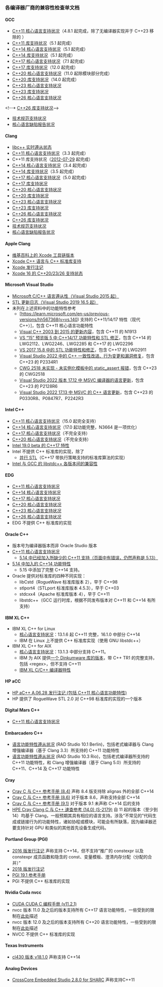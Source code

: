 ===各编译器厂商的兼容性检查单文档===

====GCC {{small|(更新于 2025-01)}}====
* [https://gcc.gnu.org/projects/cxx-status.html#cxx11 C++11 核心语言支持状况]（4.8.1 起完成，除了无编译器实现并于 C++23 移除的 {{stddoc|n2670}}）
* [https://gcc.gnu.org/onlinedocs/libstdc++/manual/status.html#status.iso.2011 C++11 库支持状况]（5.1 起完成）
* [https://gcc.gnu.org/projects/cxx-status.html#cxx14 C++14 核心语言支持状况]（5.1 起完成）
* [https://gcc.gnu.org/onlinedocs/libstdc++/manual/status.html#status.iso.2014 C++14 库支持状况]（5.1 起完成）
* [https://gcc.gnu.org/projects/cxx-status.html#cxx17 C++17 核心语言支持状况]（7.1 起完成）
* [https://gcc.gnu.org/onlinedocs/libstdc++/manual/status.html#status.iso.2017 C++17 库支持状况]（12.0 起完成）
* [https://gcc.gnu.org/projects/cxx-status.html#cxx20 C++20 核心语言支持状况]（11.0 起除模块部分完成）
* [https://gcc.gnu.org/onlinedocs/libstdc++/manual/status.html#status.iso.2020 C++20 库支持状况]（14.0 起完成）
* [https://gcc.gnu.org/projects/cxx-status.html#cxx23 C++23 核心语言支持状况]
* [https://gcc.gnu.org/onlinedocs/libstdc++/manual/status.html#status.iso.2023 C++23 库支持状况]
* [https://gcc.gnu.org/projects/cxx-status.html#cxx26 C++26 核心语言支持状况]
&lt;!--* [https://gcc.gnu.org/onlinedocs/libstdc++/manual/status.html#status.iso.2026 C++26 库支持状况]--&gt;
* [https://gcc.gnu.org/projects/cxx-status.html#tses 技术规范支持状况]
* [https://gcc.gnu.org/projects/cxx-dr-status.html 核心语言缺陷报告状况]

====Clang {{small|(更新于 2025-01)}}====
* [https://github.com/orgs/llvm/projects/31 libc++ 实时遵从状态]
* [https://clang.llvm.org/cxx_status.html#cxx11 C++11 核心语言支持状况]（3.3 起完成）
* C++11 库支持状况（[https://github.com/llvm-mirror/libcxx/commit/5fec82dc0db3623546038e4a86baa44f749e554f#diff-c330060c0d4b6fb493c2be0ff80a3f7e 2012-07-29] 起完成）
* [https://clang.llvm.org/cxx_status.html#cxx14 C++14 核心语言支持状况]（3.4 起完成）
* [https://releases.llvm.org/16.0.0/projects/libcxx/docs/Status/Cxx14.html C++14 库支持状况]（3.5 起完成）
* [https://clang.llvm.org/cxx_status.html#cxx17 C++17 核心语言支持状况]（5.0 起完成）
* [https://libcxx.llvm.org/Status/Cxx17.html C++17 库支持状况]
* [https://clang.llvm.org/cxx_status.html#cxx20 C++20 核心语言支持状况]
* [https://libcxx.llvm.org/Status/Cxx20.html C++20 库支持状况]
* [https://clang.llvm.org/cxx_status.html#cxx23 C++23 核心语言支持状况]
* [https://libcxx.llvm.org/Status/Cxx23.html C++23 库支持状况]
* [https://clang.llvm.org/cxx_status.html#cxx26 C++26 核心语言支持状况]
* [https://libcxx.llvm.org/Status/Cxx2c.html C++26 库支持状况]
* [https://clang.llvm.org/cxx_status.html#ts 技术规范支持状况]
* [https://clang.llvm.org/cxx_dr_status.html 核心语言缺陷报告状况]

====Apple Clang {{small|(更新于 2025-01)}}====
* [https://en.wikipedia.org/wiki/Xcode#Toolchain_versions 维基百科上的 Xcode 工具链版本]
* [https://developer.apple.com/xcode/cpp/ Xcode C++ 语言与 C++ 标准库支持]
* [https://developer.apple.com/documentation/xcode_release_notes Xcode 发行注记]
* [https://developer.apple.com/documentation/xcode-release-notes/xcode-16-release-notes Xcode 16 的 C++20/23/26 支持状态]

====Microsoft Visual Studio {{small|(更新于 2025-02)}}====
* [https://docs.microsoft.com/en-us/cpp/overview/visual-cpp-language-conformance Microsoft C/C++ 语言遵从性（Visual Studio 2015 起）]
* [https://github.com/microsoft/STL/wiki/Changelog STL 更新日志（Visual Studio 2019 16.5 起）]
* 未列在上述资料中的功能特性参考
** [https://learn.microsoft.com/en-us/previous-versions/hh567368(v=vs.140) 支持的 C++11/14/17 特性（现代 C++）]，包含 C++11 核心语言功能特性
** [https://learn.microsoft.com/en-us/cpp/porting/visual-cpp-what-s-new-2003-through-2015 Visual C++ 2003 到 2015 的更新内容]，包含 C++11 的 N1913
** [https://devblogs.microsoft.com/cppblog/c1417-features-and-stl-fixes-in-vs-15-preview-5/ VS “15” 预览版 5 中 C++14/17 功能特性和 STL 修正]，包含 C++14 的 LWG2112、LWG2246、LWG2285 和 C++17 的 LWG2296
** [https://devblogs.microsoft.com/cppblog/stl-features-and-fixes-in-vs-2017-15-8/ VS 2017 15.8 中的 STL 功能特性和修正]，包含 C++17 的 LWG2911
** [https://learn.microsoft.com/en-us/cpp/overview/cpp-conformance-improvements Visual Studio 2022 中的 C++ 一致性改进、行为变更和漏洞修复]，包含 C++23 的 P2334R1
** [https://developercommunity.visualstudio.com/t/CWG-2518-not-yet-implemented---static_as/10554332 CWG 2518 未实现 - 未实例化模板中的 static_assert 报错]，包含 C++23 的 CWG2518
** [https://devblogs.microsoft.com/cppblog/msvc-compiler-language-updates-in-visual-studio-2022-version-17-12/ Visual Studio 2022 版本 17.12 中 MSVC 编译器的语言更新]，包含 C++23 的 P2128R6
** [https://devblogs.microsoft.com/cppblog/msvc-compiler-updates-in-visual-studio-2022-version-17-13/ Visual Studio 2022 17.13 中 MSVC 的 C++ 语言更新]，包含 C++23 的 P0330R8、P0847R7、P2242R3

====Intel C++ {{small|(更新于 2023-01)}}====
* [https://software.intel.com/en-us/articles/c0x-features-supported-by-intel-c-compiler C++11 核心语言支持状况]（15.0 起完全支持）
* [https://software.intel.com/en-us/articles/c14-features-supported-by-intel-c-compiler C++14 核心语言支持状况]（17.0 起功能完整，N3664 是一项优化）
* [https://software.intel.com/en-us/articles/c17-features-supported-by-intel-c-compiler C++17 核心语言支持状况]（不完全支持）
* [https://www.intel.com/content/www/us/en/developer/articles/technical/c20-features-supported-by-intel-cpp-compiler.html C++20 核心语言支持状况]（不完全支持）
* [https://software.intel.com/en-us/articles/intel-c-compiler-190-for-linux-release-notes-for-intel-parallel-studio-xe-2019#cpp17 Intel 19.0 beta 的 C++17 特性]
* Intel 不提供 C++ 标准库的实现，除了
** [https://software.intel.com/en-us/get-started-with-pstl 并行 STL]（C++17 带执行策略支持的标准库算法的实现）
* [https://charm.cs.illinois.edu/redmine/issues/1560#note-6 Intel 与 GCC 的 libstdc++ 各版本间的兼容性]

====EDG {{small|(更新于 2025-01)}}====
* [https://www.edg.com/features.html C++11 核心语言支持状况]
* [https://www.edg.com/cpp14_features.html C++14 核心语言支持状况]
* [https://www.edg.com/cpp17_features.html C++17 核心语言支持状况]
* [https://www.edg.com/cpp20_features.html C++20 核心语言支持状况]
* [https://www.edg.com/cpp23_features.html C++23 核心语言支持状况]
* [https://www.edg.com/cpp26_features.html C++26 核心语言支持状况]
* EDG 不提供 C++ 标准库的实现

====Oracle C++ {{small|(更新于 2017-07)}}====
* 版本号为编译器版本而非 Oracle Studio 版本
* [http://docs.oracle.com/cd/E37069_01/html/E37071/gncix.html C++11 核心语言支持状况]
** [https://docs.oracle.com/cd/E60778_01/html/E60742/gkeza.html#scrolltoc 5.14 中已经加入所缺少的 C++11 支持（页面中有错误，仍然声称是 5.13）]
* [https://docs.oracle.com/cd/E60778_01/html/E60742/gncix.html#scrolltoc 5.14 中加入的 C++14 功能特性]
** 5.15 中添加了完整 C++14 支持。
* Oracle 提供对标准库的四种不同实现：
** libCstd（RogueWave 标准库版本 2），早于 C++98
** stlport4（STLport 标准库版本 4.5.3），早于 C++03
** stdcxx4（Apache 标准库版本 4），早于 C++11
** libstdc++（GCC 运行时库，根据不同发布版本对 C++11 和 C++14 有所支持）

====IBM XL C++ {{small|(更新于 2018-05)}}====
* IBM XL C++ for Linux
** [https://www.ibm.com/support/knowledgecenter/en/SSXVZZ_16.1.0/com.ibm.xlcpp161.lelinux.doc/language_ref/standard_features.html 核心语言支持状况]：13.1.6 起 C++11 完整，16.1.0 中部分 C++14
** IBM 在 Linux 上不提供 C++ 标准库实现（使用 GNU libstdc++）
* IBM XL C++ for AIX
** [https://www.ibm.com/support/knowledgecenter/en/SSGH3R_13.1.3/com.ibm.xlcpp1313.aix.doc/language_ref/cpp0x_exts.html 核心语言支持状况]：13.1.3 中部分支持 C++11。
** IBM 为 AIX 提供[http://www-01.ibm.com/support/knowledgecenter/SSGH3R_13.1.0/com.ibm.xlcpp131.aix.doc/standlib/header_files.html?lang=en 一个 Dinkumware 库的版本]，带 C++ TR1 的完整支持，包括 &lt;regex&gt;，但不支持 C++11
** [https://www.ibm.com/support/pages/ibm-xl-cc-compilers-features IBM XL C/C++ 编译器特性]

====HP aCC====
* [http://h20565.www2.hpe.com/hpsc/doc/public/display?sp4ts.oid=4145774&amp;docLocale=en_US&amp;docId=emr_na-c04221956 HP aC++ A.06.28 发行注记 (包括 C++11 核心语言功能特性)]
* HP 提供了 RogueWave STL 2.0 对 C++98 标准库的实现的一个版本

====Digital Mars C++====
* [http://www.digitalmars.com/ctg/CPP0x-Language-Implementation.html C++11 核心语言支持状况]

====Embarcadero C++====
* [http://docwiki.embarcadero.com/RADStudio/Berlin/en/C%2B%2B11_Language_Features_Compliance_Status 语言功能特性遵从状况] (RAD Studio 10.1 Berlin)，包括老式编译器与 Clang 增强编译器（基于 Clang 3.3）所支持的 C++11 功能特性
* [http://docwiki.embarcadero.com/RADStudio/Rio/en/Modern_C%2B%2B_Language_Features_Compliance_Status 语言功能特性遵从状况] (RAD Studio 10.3 Rio)，包括老式编译器所支持的 C++11 功能特性，和 Clang 增强编译器（基于 Clang 5.0）所支持的 C++11、C++14 及 C++17 功能特性

====Cray {{small|(更新于 2023-02)}}====
* [http://docs.cray.com/books/S-2179-84/S-2179-84.pdf Cray C 与 C++ 参考手册 (8.4)] 声称 8.4 版支持除 alignas 外的全部 C++14
* [https://pubs.cray.com/content/S-2179/8.6/cray-c-and-c++-reference-manual-s-2179-86/cray-c-and-c++-dialect-use#concept_kgd_fcr_3s Cray C 与 C++ 参考手册 (8.6)] 对于版本 8.6，声称支持全部 C++14
* [https://pubs.cray.com/pdf-attachments/attachment?pubId=00761211-DC&amp;attachmentId=pub_00761211-DC.pdf Cray C 与 C++ 参考手册 (9.1)] 对于版本 9.1 未声称 C++14 后的支持
* [https://support.hpe.com/hpesc/public/docDisplay?docLocale=en_US&amp;docId=a00123566en_us HPE Cray Clang C 与 C++ 速查参考 (14.0) (S-2179)] 自 11 起的版本（至少到 14）均基于 Clang，一般预期其具有相应的语言支持。涉及“不常见的”代码生成或链接行为的功能特性，诸如协程或模块，可能会有所缺落，因为编译器还要支持针对 GPU 和类似的其他首先设备生成代码。

====Portland Group (PGI) {{small|(更新于 2019-01)}}====
* [https://www.pgroup.com/doc/pgirn161.pdf 2016 版发行注记] 声称支持 C++14，但不支持“推广的 constexpr 以及 constexpr 成员函数和隐含的 const、变量模板、澄清内存分配（分配的合并）”
* [https://www.pgroup.com/resources/docs/18.1/pdf/pgirn181-x86.pdf 2018 版发行注记]
* [https://www.pgroup.com/resources/docs/19.1/x86/pgi-ref-guide/index.htm PGI 19.1 参考手册]
* PGI 不提供 C++ 标准库的实现

====Nvidia Cuda nvcc {{small|(更新于 2023-01-12)}}====
* [https://docs.nvidia.com/cuda/cuda-c-programming-guide/index.html#c-cplusplus-language-support CUDA CUDA C 编程手册 (v11.2.1)]
* nvcc 版本 11.0 及之后的版本支持所有 C++17 语言功能特性，一些受到的限制在[https://docs.nvidia.com/cuda/cuda-c-programming-guide/index.html#cpp17 此处]描述
* nvcc 版本 12.0 及之后的版本支持所有 C++20 语言功能特性，一些受到的限制在[https://docs.nvidia.com/cuda/cuda-c-programming-guide/index.html#cpp20 此处]描述
* NVCC 不提供 C++ 标准库的实现

====Texas Instruments {{small|(更新于 2018-05)}}====
* [http://www.ti.com/lit/ug/slau132r/slau132r.pdf cl430 版本 v18.1.0] 声称支持 C++14

====Analog Devices {{small|(更新于 2018-05)}}====
* [http://www.analog.com/media/en/dsp-documentation/software-manuals/cces-SharcCompiler-manual.pdf CrossCore Embedded Studio 2.8.0 for SHARC] 声称支持C++11
